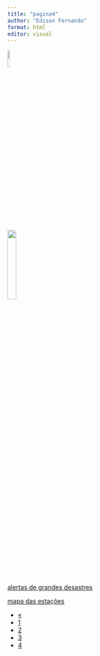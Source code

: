 ```yaml
---
title: "pagina4"
author: "Edison Fernando"
format: html
editor: visual
---
```


[![](https://raw.githubusercontent.com/efsnunes/efsnunes.github.io/main/furg.png){.absolute width="10%"}](https://www.furg.br)

[![](https://raw.github.com/efsnunes/efsnunes.github.io/a2ea3791fb8495b30db67f6225b41506b9899cb3/logo_imef.jpg){.absolute width="20%"}](https://www.imef.furg.br)


[alertas de grandes desastres](https://www.gdacs.org/)

[mapa das estações](https://mapas.inmet.gov.br/)



<div>
  <ul class="pagination">
  <li class="page-item disabled">
  <a class="page-link" href="index.html"><font style="vertical-align: inherit;"><font style="vertical-align: inherit;">&laquo;</font></font></a>
  </li>
  <li class="page-item active">
  <a class="page-link" href="index.html"><font style="vertical-align: inherit;"><font style="vertical-align: inherit;">1</font></font></a>
   </li>
   <li class="page-item">
   <a class="page-link" href="pagina2.html"><font style="vertical-align: inherit;"><font style="vertical-align: inherit;">2</font></font></a>
   </li>
   <li class="page-item">
   <a class="page-link" href="pagina3.html"><font style="vertical-align: inherit;"><font style="vertical-align: inherit;">3</font></font></a>
   </li>
   <li class="page-item">
   <a class="page-link" href="pagina4.html"><font style="vertical-align: inherit;"><font style="vertical-align: inherit;">4</font></font></a>
   </li>
   </li>
  </ul>
</div>
<div>

